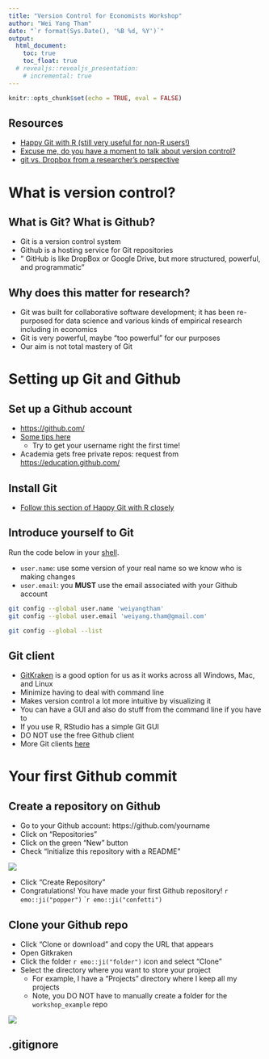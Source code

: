 ```yaml
---
title: "Version Control for Economists Workshop"
author: "Wei Yang Tham"
date: "`r format(Sys.Date(), '%B %d, %Y')`"
output:
  html_document:
    toc: true
    toc_float: true
  # revealjs::revealjs_presentation:
    # incremental: true
---
```


```r
knitr::opts_chunk$set(echo = TRUE, eval = FALSE)
```

## Resources
- [Happy Git with R (still very useful for non-R users!)](http://happygitwithr.com/)
- [Excuse me, do you have a moment to talk about version control?](https://peerj.com/preprints/3159.pdf)
- [git vs. Dropbox from a researcher's perspective](https://michaelstepner.com/blog/git-vs-dropbox)

# What is version control?

## What is Git? What is Github?
- Git is a version control system
- Github is a hosting service for Git repositories
- " GitHub is like DropBox or Google Drive, but more structured, powerful, and programmatic"

## Why does this matter for research?
- Git was built for collaborative software development; it has been re-purposed for data science and various kinds of empirical research including in economics
- Git is very powerful, maybe "too powerful" for our purposes
- Our aim is not total mastery of Git

# Setting up Git and Github

## Set up a Github account
- [https://github.com/](https://github.com/)
- [Some tips here](http://happygitwithr.com/github-acct.html)
    + Try to get your username right the first time!
- Academia gets free private repos: request from [https://education.github.com/](https://education.github.com/)

## Install Git
- [Follow this section of Happy Git with R closely](http://happygitwithr.com/install-git.html)

## Introduce yourself to Git

Run the code below in your [shell](http://happygitwithr.com/shell.html). 

- `user.name`: use some version of your real name so we know who is making changes
- `user.email`: you **MUST** use the email associated with your Github account

```bash
git config --global user.name 'weiyangtham'
git config --global user.email 'weiyang.tham@gmail.com'
```

```bash
git config --global --list
```

## Git client
- [GitKraken](https://www.gitkraken.com/) is a good option for us as it works across all Windows, Mac, and Linux
- Minimize having to deal with command line
- Makes version control a lot more intuitive by visualizing it
- You can have a GUI and also do stuff from the command line if you have to
- If you use R, RStudio has a simple Git GUI 
- DO NOT use the free Github client
- More Git clients [here](http://happygitwithr.com/git-client.html)

# Your first Github commit

## Create a repository on Github
- Go to your Github account: https://github.com/yourname
- Click on "Repositories"
- Click on the green "New" button
- Check "Initialize this repository with a README"

![](newrepo.png)

- Click "Create Repository"
- Congratulations! You have made your first Github repository! `r emo::ji("popper")` ``r emo::ji("confetti")`

## Clone your Github repo
- Click "Clone or download" and copy the URL that appears
- Open Gitkraken
- Click the folder `r emo::ji("folder")` icon and select "Clone"
- Select the directory where you want to store your project
    + For example, I have a "Projects" directory where I keep all my projects
    + Note, you DO NOT have to manually create a folder for the `workshop_example` repo
    
![](gitkraken_clone.png)

## .gitignore


